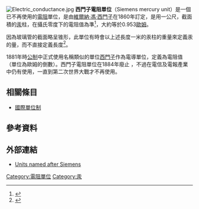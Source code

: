 {{distinguish2|[[西門子_(單位)|西門子 (單位)]]，[[電導|電導]]的國際標準制單位}}

[[File:Electric_conductance.jpg|thumb]]
'''西門子電阻單位'''（Siemens mercury unit）是一個已不再使用的[[電阻|電阻]]單位，是由[[維爾納·馮·西門子|維爾納·馮·西門子]]在1860年訂定，是用一公尺，截面積{{gaps|1|mm<sup>2</sup>}}的[[汞|汞]]柱，在攝氏零度下的電阻值為準<ref>
{{Literatur | Autor = Werner Siemens | Titel = Vorschlag eines reproducirbaren Widerstandsmaaßes | Sammelwerk = Annalen der Physik und Chemie| Band = 186 | Jahr = 1860 | Datum = 1860-01-01| Nummer = 5| Seiten = 1–20| DOI= 10.1002/andp.18601860502}}</ref>，大約等於0.953[[歐姆|歐姆]]。 

因為玻璃管的截面略呈锥形，此單位有時會以上述長度一米的汞柱的重量來定義汞的量，而不直接定義長度<ref>{{Cite web |url=https://books.google.co.uk/books?id=pmBAAAAAIAAJ&pg=PA328&dq=Siemens+mercury+unit&hl=en&sa=X&ei=3mdBT6HRI-qs0QXh19GPDw&ved=0CEMQ6AEwAQ#v=onepage&q=Siemens%20mercury%20unit&f=false |title=The Electric Telegraph. R Sabine. 1867 p331 |access-date=2015-12-30 |archive-date=2019-06-02 |archive-url=https://web.archive.org/web/20190602183403/https://books.google.co.uk/books?id=pmBAAAAAIAAJ&pg=PA328&dq=Siemens+mercury+unit&hl=en&sa=X&ei=3mdBT6HRI-qs0QXh19GPDw&ved=0CEMQ6AEwAQ#v=onepage&q=Siemens%20mercury%20unit&f=false |dead-url=no }}</ref>。

1881年時[[公制|公制]]中正式使用名稱類似的單位[[西門子_(單位)|西門子]]作為電導單位，定義為電阻值（單位為歐姆的倒數）。西門子電阻單位在1884年廢止<!--<ref>[[Ohm#Historical_units_of_resistance|Ohm#Historical_units_of_resistance]]</ref>-->，不過在電信及電報產業中仍有使用，一直到第二次世界大戰才不再使用{{cn|date=2015-12-30}}。

==相關條目==
*[[國際單位制|國際單位制]]

==參考資料==
{{reflist}}

==外部連結==
*[http://www.sizes.com/units/siemens.htm Units named after Siemens] {{Wayback|url=http://www.sizes.com/units/siemens.htm |date=20210428050155 }}

{{度量衡小作品}}

[[Category:電阻單位|Category:電阻單位]]
[[Category:汞|Category:汞]]